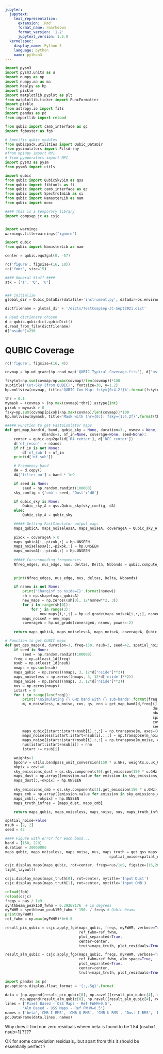 ```yaml
---
jupyter:
  jupytext:
    text_representation:
      extension: .Rmd
      format_name: rmarkdown
      format_version: '1.2'
      jupytext_version: 1.5.0
  kernelspec:
    display_name: Python 3
    language: python
    name: python3
---
```


```python
import pysm3
import pysm3.units as u
import numpy as np
import numpy.ma as ma
import healpy as hp
import pickle
import matplotlib.pyplot as plt
from matplotlib.ticker import FuncFormatter
import pickle
from astropy.io import fits
import pandas as pd
from importlib import reload

from qubic import camb_interface as qc
import fgbuster as fgb

# Specific qubic modules
from qubicpack.utilities import Qubic_DataDir
from pysimulators import FitsArray
#from mpi4py import MPI
# from pyoperators import MPI
import pysm3 as pysm
from pysm3 import utils

import qubic
from qubic import QubicSkySim as qss
from qubic import fibtools as ft
from qubic import camb_interface as qc
from qubic import SpectroImLib as si
from qubic import NamasterLib as nam
from qubic import mcmc

#### This is a temporary library
import compsep_jc as csjc


import warnings
warnings.filterwarnings("ignore")

import qubic
from qubic import NamasterLib as nam

center = qubic.equ2gal(0, -57)

rc('figure', figsize=(16, 10))
rc('font', size=15)

#### General Stuff ####
stk = ['I', 'Q', 'U']


### Initialize
global_dir = Qubic_DataDir(datafile='instrument.py', datadir=os.environ['QUBIC_DATADIR'])

dictfilename = global_dir + '/dicts/TestCompSep-JC-Sept2021.dict'

# Read dictionary chosen
d = qubic.qubicdict.qubicDict()
d.read_from_file(dictfilename)
d['nside']=256

```

# QUBIC Coverage

```python
rc('figure', figsize=(16, 4))

covmap = hp.ud_grade(hp.read_map('QUBIC-Typical-Coverage.fits'), d['nside'])

fskytot=np.sum(covmap/np.max(covmap)/len(covmap))*100
suptitle('Cut-Sky (from QUBIC)', fontsize=30, y=1.2)
hp.mollview(covmap, title='QUBIC Cov Map: fsky={0:4.2f}%'.format(fskytot), sub=(1,2,1))

thr = 0.1
mymask = (covmap > (np.max(covmap)*thr)).astype(int)
pixok = mymask > 0
fsky=np.sum(covmap[pixok]/np.max(covmap)/len(covmap))*100
hp.mollview(mymask, title='Mask with thr={0:}: fsky={1:4.2f}'.format(thr, fsky), sub=(1,2,2))

```

```python
##### Function to get FastSiumlator maps
def get_map_band(d, band, qubic_sky = None, duration=3., nsnew = None, spatial_noise=False, 
                 nbands=1, nf_in=None, coverage=None, seed=None):
    center = qubic.equ2gal(d['RA_center'], d['DEC_center'])
    d['nf_recon'] = nbands
    if nf_in is not None:
        d['nf_sub'] = nf_in
    print(d['nf_sub'])

    # Frequency band
    dA = d.copy()
    dA['filter_nu'] = band * 1e9

    if seed is None:
        seed = np.random.randint(100000)
    sky_config = {'cmb': seed, 'Dust':'d0'}

    if qubic_sky is None:
        Qubic_sky_A = qss.Qubic_sky(sky_config, dA)
    else:
        Qubic_sky_A = qubic_sky

    ##### Getting FastSimulator output maps
    maps_qubicA, maps_noiselessA, maps_noiseA, coverageA = Qubic_sky_A.get_partial_sky_maps_withnoise(spatial_noise=spatial_noise,
                                                                                 Nyears=duration, coverage=coverage)
    pixok = coverageA > 0
    maps_qubicA[:,~pixok,:] = hp.UNSEEN
    maps_noiselessA[:,~pixok,:] = hp.UNSEEN
    maps_noiseA[:,~pixok,:] = hp.UNSEEN
    
    ##### Corresponding frequencies
    Nfreq_edges, nus_edge, nus, deltas, Delta, Nbbands = qubic.compute_freq(dA['filter_nu'],
                                                                        nbands,
                                                                        dA['filter_relative_bandwidth'])
    print(Nfreq_edges, nus_edge, nus, deltas, Delta, Nbbands)

    if nsnew is not None:
        print('Changinf to nside={}'.format(nsnew))
        sh = np.shape(maps_qubicA)
        new_maps = np.zeros((sh[0], 12*nsnew**2, 3))
        for i in range(sh[0]):
            for j in range(3):
                new_maps[i,:,j] = hp.ud_grade(maps_noiseA[i,:,j], nsnew)
        maps_noiseA = new_maps
        coverageA = hp.ud_grade(coverageA, nsnew, power=-2)
    
    return maps_qubicA, maps_noiselessA, maps_noiseA, coverageA, Qubic_sky_A, nus
```

```python
# Function to get QUBIC maps
def get_qss_maps(d, duration=3, freq=150, nsub=3, seed=42, spatial_noise=True, coverage=None):
    if seed is None:
        seed = np.random.randint(100000)
    freq = np.atleast_1d(freq)
    nsub = np.atleast_1d(nsub)
    nmaps = np.sum(nsub)
    maps_qubic = np.zeros((nmaps, 3, 12*d['nside']**2))
    maps_noiseless = np.zeros((nmaps, 3, 12*d['nside']**2))
    maps_noise = np.zeros((nmaps, 3, 12*d['nside']**2))
    nus = np.zeros(nmaps)
    istart = 0
    for i in range(len(freq)):
        print('\nSimulating {} GHz band with {} sub-bands'.format(freq[i], nsub[i]))
        m, m_noiseless, m_noise, cov, qs, nnn = get_map_band(d,freq[i], 
                                                                    duration=duration, 
                                                                    nbands=nsub[i], 
                                                                    spatial_noise=spatial_noise, 
                                                                    coverage=covmap, 
                                                                    seed=seed)
        maps_qubic[istart:istart+nsub[i],:,:] = np.transpose(m, axes=(0,2,1))
        maps_noiseless[istart:istart+nsub[i],:,:] = np.transpose(m_noiseless, axes=(0,2,1))
        maps_noise[istart:istart+nsub[i],:,:] = np.transpose(m_noise, axes=(0,2,1))
        nus[istart:istart+nsub[i]] = nnn
        istart += nsub[i]

    weights=1
    bpconv = utils.bandpass_unit_conversion(150 * u.GHz, weights,u.uK_CMB)
    okpix = cov!=0
    sky_emissions_dust = qs.sky.components[0].get_emission(150 * u.GHz) * bpconv
    maps_dust = np.array([emission.value for emission in sky_emissions_dust])
    maps_dust[:,~okpix] = hp.UNSEEN
    
    sky_emissions_cmb = qs.sky.components[1].get_emission(150 * u.GHz) * bpconv
    maps_cmb = np.array([emission.value for emission in sky_emissions_cmb])
    maps_cmb[:,~okpix] = hp.UNSEEN
    maps_truth_infres = [maps_dust, maps_cmb]

    return maps_qubic, maps_noiseless, maps_noise, nus, maps_truth_infres


```

```python
spatial_noise=False
nsub = [2, 2]
seed = 42

#### Figure with error for each band...
band = [150, 220]
duration = 30000000
maps_qubic, maps_noiseless, maps_noise, nus, maps_truth = get_qss_maps(d, duration=duration, freq=band, nsub=nsub, 
                                                spatial_noise=spatial_noise, coverage=covmap, seed=seed)

```

```python
csjc.display_maps(maps_qubic, rot=center, freqs=nus/1e9, figsize=(16,20))
tight_layout()
```

```python
csjc.display_maps(maps_truth[0], rot=center, mytitle='Input Dust')
csjc.display_maps(maps_truth[1], rot=center, mytitle='Input CMB')
```

```python
reload(fgb)
reload(csjc)
freqs = nus / 1e9
synthbeam_peak150_fwhm = 0.39268176  # in degrees
myFWHM = synthbeam_peak150_fwhm * 150. / freqs # Qubic beams
print(myFWHM)
ref_fwhm = np.max(myFWHM)*0+0.5

result_pix_qubic = csjc.apply_fgb(maps_qubic, freqs, myFWHM, verbose=True, resol_correction=True, 
                                  ref_fwhm=ref_fwhm,
                                  plot_separated=True, 
                                  center=center,
                                  truth=maps_truth, plot_residuals=True)
```

```python
result_alm_qubic = csjc.apply_fgb(maps_qubic, freqs, myFWHM, verbose=True, resol_correction=True, 
                                  ref_fwhm=ref_fwhm, alm_space=True,
                                  plot_separated=True, 
                                  center=center,
                                  truth=maps_truth, plot_residuals=True)
```

```python
import pandas as pd
pd.options.display.float_format = '{:,.5g}'.format

data = [np.append(result_pix_qubic[0], np.ravel([result_pix_qubic[4], result_pix_qubic[3]])),
       np.append(result_alm_qubic[0], np.ravel([result_alm_qubic[4], result_alm_qubic[3]]))]
lines = ['Pixel Based - QSS Maps - Ref FWHM=0.5',
        'Alm Based - QSS Maps - Ref FWHM=0.5']
names = ['beta','CMB I RMS', 'CMB Q RMS', 'CMB U RMS', 'Dust I RMS', 'Dust Q RMS', 'Dust U RMS']
pd.DataFrame(data,lines, names)
```

Why does it find non zero residuals wheen beta is found to be 1.54 (nsub=1, nsub=1] ????

OK for some convolution residuals,..but apart from this it should be essentially perfect ?

```python

```

```python

```
